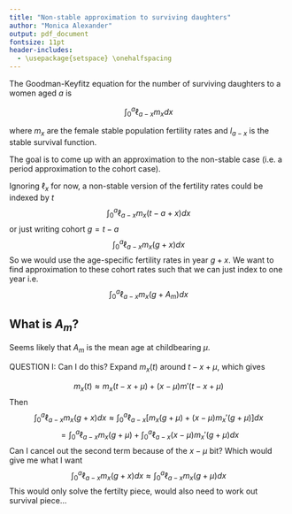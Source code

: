 ```yaml
---
title: "Non-stable approximation to surviving daughters"
author: "Monica Alexander"
output: pdf_document
fontsize: 11pt
header-includes:
  - \usepackage{setspace} \onehalfspacing
---
```


The Goodman-Keyfitz equation for the number of surviving daughters to a women aged $a$ is 

$$
\int_{0}^a \ell_{a-x} m_x dx
$$

where $m_x$ are the female stable population fertility rates and $l_{a-x}$ is the stable survival function. 

The goal is to come up with an approximation to the non-stable case (i.e. a period approximation to the cohort case).

Ignoring $\ell_x$ for now, a non-stable version of the fertility rates could be indexed by $t$
$$
\int_0^a \ell_{a-x}  m_x(t-a + x)  dx 
$$ 
or just writing cohort $g = t- a$
$$
\int_0^a \ell_{a-x}  m_x(g + x)  dx 
$$ 
So we would use the age-specific fertility rates in year $g+x$. We want to find approximation to these cohort rates such that we can just index to one year i.e.
$$
\int_0^a \ell_{a-x}  m_x(g + A_m)  dx 
$$ 

## What is $A_m$?

Seems likely that $A_m$ is the mean age at childbearing $\mu$.

QUESTION I: Can I do this? Expand $m_x(t)$ around $t-x+\mu$, which gives

$$
m_x(t) \approx m_x(t - x + \mu) + (x - \mu)m'(t-x+\mu)
$$
Then
$$
\int_0^a \ell_{a-x}  m_x(g + x)  dx \approx \int_0^a \ell_{a-x}\left [m_x(g+\mu) + (x - \mu)m_x'(g+\mu) \right] dx 
$$
$$
 = \int_0^a \ell_{a-x}m_x(g+\mu) + \int_0^a \ell_{a-x} (x - \mu)m_x'(g+\mu) dx 
$$
Can I cancel out the second term because of the $x-\mu$ bit? Which would give me what I want
$$
\int_0^a \ell_{a-x}  m_x(g + x)  dx \approx \int_0^a \ell_{a-x}m_x(g+\mu) dx 
$$
This would only solve the fertilty piece, would also need to work out survival piece...


<!-- QUESTION II: How to approach a non-stable version of $\ell_x$? Easiest to work from hazards? -->

<!-- and so the fertility rates $m_x(t-a)$ refer to cohort fertility rates for women in cohort $t-a$. This non-stable version could theoretically be calculated but practically becomes very data intensive very quickly. It would be nice to have an non-stable approximation -->

<!-- $$ -->
<!-- \int_{0}^a \ell_{a-x}(A+x) m_x(A) dx -->
<!-- $$ -->

<!-- where $t- A$ represents a single period which best approximates the nonstable version, i.e. minimizes the difference -->

<!-- $$ -->
<!-- \int_{0}^a \ell_{a-x}(t-(a-x)) m_x(t-a) dx - \int_{0}^a \ell_{a-x}(A+x) m_x(A) dx -->
<!-- $$ -->

<!-- ## What is $A$? -->

<!-- My guess is that $A$ is probably the mean age at childbearing, $\mu$, for women in cohort $t-a$. But I'm not sure how to show this. I've got as far as doing a Taylor Series expansion around $\mu$ for the stable case: -->

<!-- $$ -->
<!-- \begin{aligned} -->
<!-- \int_{0}^a l_{a-x} m_x dx & \approx l_{a-\mu} \int_{0}^{a} m_{x} d x+\left(l_{a-\mu}\right)^{\prime} \int_{0}^{a}(x-\mu) m_{x} d x+\left(l_{a-\mu}\right)^{\prime \prime} \int_{0}^{a} \frac{(x-\mu)^{2}}{2} m_{x} d x \\ -->
<!-- & \approx F_{a} l_{a-\mu}+\frac{\sigma^{2}}{2} F_{a}\left(l_{a-\mu}\right)^{\prime \prime} \\ -->
<!-- & \approx F_{a} l_{a-\mu}\left[1+\frac{\sigma^{2}}{2} \frac{\left(l_{a-\mu}\right)^{\prime \prime}}{l_{a-\mu}}\right] -->
<!-- \end{aligned} -->
<!-- $$ -->

<!-- where $F_a = \int m_x dx$. I'm not sure that this helps me, although if we considered the cohort fertility rates then one could imagine the best approximation to $F_a$ would be the period $F_a$ in the year in which the cohort reaches the mean age at childbearing.  -->
